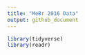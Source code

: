 ```yaml
---
title: "MeBr 2016 Data"
output: github_document
---
```


```r
library(tidyverse)
library(readr)
```


